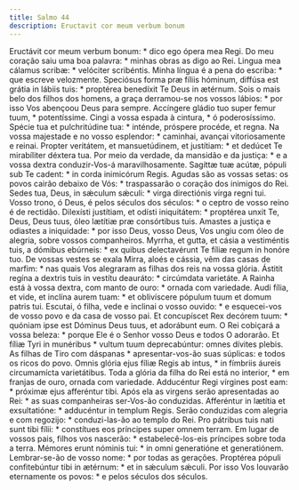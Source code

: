 ```yaml
---
title: Salmo 44
description: Eructavit cor meum verbum bonum
---
```


<div class="grid grid-cols-2 gap-5">
  <span class="text-justify">
    Eructávit cor meum verbum bonum: * dico ego ópera mea Regi.
  </span>
  <span class="text-justify">
    Do meu coração saiu uma boa palavra: * minhas obras as digo ao Rei.
  </span>
  <span class="text-justify">
    Lingua mea cálamus scribæ: * velóciter scribéntis.
  </span>
  <span class="text-justify">
    Minha língua é a pena do escriba: * que escreve velozmente.
  </span>
  <span class="text-justify">
    Speciósus forma præ fíliis hóminum, diffúsa est grátia in lábiis tuis: *
    proptérea benedíxit Te Deus in ætérnum.
  </span>
  <span class="text-justify">
    Sois o mais belo dos filhos dos homens, a graça derramou-se nos vossos
    lábios: * por isso Vos abençoou Deus para sempre.
  </span>
  <span class="text-justify">
    Accíngere gládio tuo super femur tuum, * potentíssime.
  </span>
  <span class="text-justify">
    Cingi a vossa espada à cintura, * ó poderosíssimo.
  </span>
  <span class="text-justify">
    Spécie tua et pulchritúdine tua: * inténde, próspere procéde, et regna.
  </span>
  <span class="text-justify">
    Na vossa majestade e no vosso esplendor: * caminhai, avançai vitoriosamente
    e reinai.
  </span>
  <span class="text-justify">
    Propter veritátem, et mansuetúdinem, et justítiam: * et dedúcet Te
    mirabíliter déxtera tua.
  </span>
  <span class="text-justify">
    Por meio da verdade, da mansidão e da justiça: * e a vossa dextra
    conduzir-Vos-á maravilhosamente.
  </span>
  <span class="text-justify">
    Sagíttæ tuæ acútæ, pópuli sub Te cadent: * in corda inimicórum Regis.
  </span>
  <span class="text-justify">
    Agudas são as vossas setas: os povos cairão debaixo de Vós: * traspassarão o
    coração dos inimigos do Rei.
  </span>
  <span class="text-justify">
    Sedes tua, Deus, in sǽculum sǽculi: * virga directiónis virga regni tui.
  </span>
  <span class="text-justify">
    Vosso trono, ó Deus, é pelos séculos dos séculos: * o ceptro de vosso reino
    é de rectidão.
  </span>
  <span class="text-justify">
    Dilexísti justítiam, et odísti iniquitátem: * proptérea unxit Te, Deus, Deus
    tuus, óleo lætítiæ præ consórtibus tuis.
  </span>
  <span class="text-justify">
    Amastes a justiça e odiastes a iniquidade: * por isso Deus, vosso Deus, Vos
    ungiu com óleo de alegria, sobre vossos companheiros.
  </span>
  <span class="text-justify">
    Myrrha, et gutta, et cásia a vestiméntis tuis, a dómibus ebúrneis: * ex
    quibus delectavérunt Te fíliæ regum in honóre tuo.
  </span>
  <span class="text-justify">
    De vossas vestes se exala Mirra, aloés e cássia, vêm das casas de marfim: *
    nas quais Vos alegraram as filhas dos reis na vossa glória.
  </span>
  <span class="text-justify">
    Ástitit regína a dextris tuis in vestítu deauráto: * circúmdata varietáte.
  </span>
  <span class="text-justify">
    A Rainha está à vossa dextra, com manto de ouro: * ornada com variedade.
  </span>
  <span class="text-justify">
    Audi fília, et vide, et inclína aurem tuam: * et oblivíscere pópulum tuum et
    domum patris tui.
  </span>
  <span class="text-justify">
    Escutai, ó filha, vede e inclinai o vosso ouvido: * e esquecei-vos de vosso
    povo e da casa de vosso pai.
  </span>
  <span class="text-justify">
    Et concupíscet Rex decórem tuum: * quóniam ipse est Dóminus Deus tuus, et
    adorábunt eum.
  </span>
  <span class="text-justify">
    O Rei cobiçará a vossa beleza: * porque Ele é o Senhor vosso Deus e todos O
    adorarão.
  </span>
  <span class="text-justify">
    Et fíliæ Tyri in munéribus * vultum tuum deprecabúntur: omnes dívites
    plebis.
  </span>
  <span class="text-justify">
    As filhas de Tiro com dáspanas * apresentar-vos-ão suas súplicas: e todos os
    ricos do povo.
  </span>
  <span class="text-justify">
    Omnis glória ejus fíliæ Regis ab intus, * in fímbriis áureis circumamícta
    varietátibus.
  </span>
  <span class="text-justify">
    Toda a glória da filha do Rei está no interior, * em franjas de ouro, ornada
    com variedade.
  </span>
  <span class="text-justify">
    Adducéntur Regi vírgines post eam: * próximæ ejus afferéntur tibi.
  </span>
  <span class="text-justify">
    Após ela as virgens serão apresentadas ao Rei: * as suas companheiras
    ser-Vos-ão conduzidas.
  </span>
  <span class="text-justify">
    Afferéntur in lætítia et exsultatióne: * adducéntur in templum Regis.
  </span>
  <span class="text-justify">
    Serão conduzidas com alegria e com regozijo: * conduzi-las-ão ao templo do
    Rei.
  </span>
  <span class="text-justify">
    Pro pátribus tuis nati sunt tibi fílii: * constítues eos príncipes super
    omnem terram.
  </span>
  <span class="text-justify">
    Em lugar de vossos pais, filhos vos nascerão: * estabelecê-los-eis príncipes
    sobre toda a terra.
  </span>
  <span class="text-justify">
    Mémores erunt nóminis tui: * in omni generatióne et generatiónem.
  </span>
  <span class="text-justify">
    Lembrar-se-ão de vosso nome: * por todas as gerações.
  </span>
  <span class="text-justify">
    Proptérea pópuli confitebúntur tibi in ætérnum: * et in sǽculum sǽculi.
  </span>
  <span class="text-justify">
    Por isso Vos louvarão eternamente os povos: * e pelos séculos dos séculos.
  </span>
</div>
